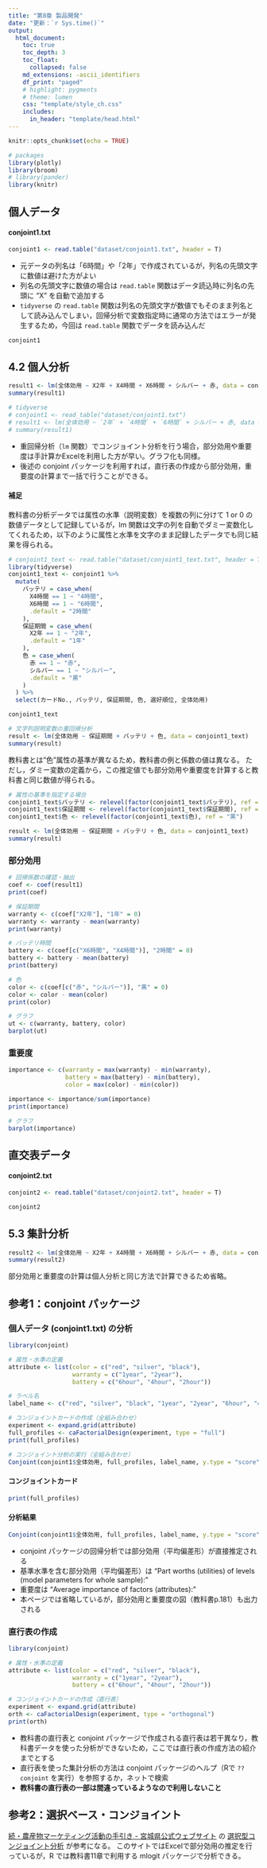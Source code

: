 ```yaml
---
title: "第8章 製品開発"
date: "更新：`r Sys.time()`"
output:
  html_document:
    toc: true
    toc_depth: 3
    toc_float:
      collapsed: false
    md_extensions: -ascii_identifiers
    df_print: "paged"
    # highlight: pygments
    # theme: lumen
    css: "template/style_ch.css"
    includes:
      in_header: "template/head.html"
---
```


```r
knitr::opts_chunk$set(echo = TRUE)

# packages
library(plotly)
library(broom)
# library(pander)
library(knitr)
```


## 個人データ
#### conjoint1.txt
```r
conjoint1 <- read.table("dataset/conjoint1.txt", header = T)
```

- 元データの列名は「6時間」や「2年」で作成されているが，列名の先頭文字に数値は避けた方がよい
- 列名の先頭文字に数値の場合は `read.table` 関数はデータ読込時に列名の先頭に "X" を自動で追加する
- `tidyverse` の `read.table` 関数は列名の先頭文字が数値でもそのまま列名として読み込んでしまい，回帰分析で変数指定時に通常の方法ではエラーが発生するため，今回は `read.table` 関数でデータを読み込んだ


```r
conjoint1
```

## 4.2 個人分析
```r
result1 <- lm(全体効用 ~ X2年 + X4時間 + X6時間 + シルバー + 赤, data = conjoint1)
summary(result1)

# tidyverse
# conjoint1 <- read_table("dataset/conjoint1.txt")
# result1 <- lm(全体効用 ~ `2年` + `4時間` + `6時間` + シルバー + 赤, data = conjoint1)
# summary(result1)
```

- 重回帰分析（`lm` 関数）でコンジョイント分析を行う場合，部分効用や重要度は手計算かExcelを利用した方が早い。グラフ化も同様。
- 後述の conjoint パッケージを利用すれば，直行表の作成から部分効用，重要度の計算まで一括で行うことができる。

#### 補足
教科書の分析データでは属性の水準（説明変数）を複数の列に分けて 1 or 0 の数値データとして記録しているが，lm 関数は文字の列を自動でダミー変数化してくれるため，以下のように属性と水準を文字のまま記録したデータでも同じ結果を得られる。




```r
# conjoint1_text <- read.table("dataset/conjoint1_text.txt", header = T)
library(tidyverse)
conjoint1_text <- conjoint1 %>% 
  mutate(
    バッテリ = case_when(
      X4時間 == 1 ~ "4時間",
      X6時間 == 1 ~ "6時間",
      .default = "2時間"
    ),
    保証期間 = case_when(
      X2年 == 1 ~ "2年",
      .default = "1年"
    ),
    色 = case_when(
      赤 == 1 ~ "赤",
      シルバー == 1 ~ "シルバー",
      .default = "黒"
    )
  ) %>% 
  select(カードNo., バッテリ, 保証期間, 色, 選好順位, 全体効用)

conjoint1_text
```

```r
# 文字列説明変数の重回帰分析
result <- lm(全体効用 ~ 保証期間 + バッテリ + 色, data = conjoint1_text)
summary(result)
```

教科書とは"色"属性の基準が異なるため，教科書の例と係数の値は異なる。
ただし，ダミー変数の定義から，この推定値でも部分効用や重要度を計算すると教科書と同じ数値が得られる。


```r
# 属性の基準を指定する場合
conjoint1_text$バッテリ <- relevel(factor(conjoint1_text$バッテリ), ref = "2時間")
conjoint1_text$保証期間 <- relevel(factor(conjoint1_text$保証期間), ref = "1年")
conjoint1_text$色 <- relevel(factor(conjoint1_text$色), ref = "黒")

result <- lm(全体効用 ~ 保証期間 + バッテリ + 色, data = conjoint1_text)
summary(result)
```

### 部分効用
```r
# 回帰係数の確認・抽出
coef <- coef(result1)
print(coef)

# 保証期間
warranty <- c(coef["X2年"], "1年" = 0)
warranty <- warranty - mean(warranty)
print(warranty)

# バッテリ時間
battery <- c(coef[c("X6時間", "X4時間")], "2時間" = 0)
battery <- battery - mean(battery) 
print(battery)

# 色
color <- c(coef[c("赤", "シルバー")], "黒" = 0)
color <- color - mean(color)
print(color)

# グラフ
ut <- c(warranty, battery, color)
barplot(ut)
```

### 重要度
```r
importance <- c(warranty = max(warranty) - min(warranty),
                battery = max(battery) - min(battery),
                color = max(color) - min(color))

importance <- importance/sum(importance)
print(importance)

# グラフ
barplot(importance)
```


## 直交表データ
#### conjoint2.txt
```r
conjoint2 <- read.table("dataset/conjoint2.txt", header = T)
```

```r
conjoint2
```

## 5.3 集計分析
```r
result2 <- lm(全体効用 ~ X2年 + X4時間 + X6時間 + シルバー + 赤, data = conjoint2)
summary(result2)
```

部分効用と重要度の計算は個人分析と同じ方法で計算できるため省略。


## 参考1：conjoint パッケージ

### 個人データ (conjoint1.txt) の分析
```r
library(conjoint)

# 属性・水準の定義
attribute <- list(color = c("red", "silver", "black"),
                  warranty = c("1year", "2year"),
                  battery = c("6hour", "4hour", "2hour"))

# ラベル名
label_name <- c("red", "silver", "black", "1year", "2year", "6hour", "4hour", "2hour")

# コンジョイントカードの作成（全組み合わせ）
experiment <- expand.grid(attribute)
full_profiles <- caFactorialDesign(experiment, type = "full")
print(full_profiles)

# コンジョイント分析の実行（全組み合わせ）
Conjoint(conjoint1$全体効用, full_profiles, label_name, y.type = "score")
```

#### コンジョイントカード
```r
print(full_profiles)
```

#### 分析結果
```r
Conjoint(conjoint1$全体効用, full_profiles, label_name, y.type = "score")
```

- conjoint パッケージの回帰分析では部分効用（平均偏差形）が直接推定される
- 基準水準を含む部分効用（平均偏差形）は "Part worths (utilities) of levels (model parameters for whole sample):"
- 重要度は "Average importance of factors (attributes):"
- 本ページでは省略しているが，部分効用と重要度の図（教科書p.181）も出力される


### 直行表の作成
```r
library(conjoint)

# 属性・水準の定義
attribute <- list(color = c("red", "silver", "black"),
                  warranty = c("1year", "2year"),
                  battery = c("6hour", "4hour", "2hour"))

# コンジョイントカードの作成（直行表）
experiment <- expand.grid(attribute)
orth <- caFactorialDesign(experiment, type = "orthogonal")
print(orth)
```

- 教科書の直行表と conjoint パッケージで作成される直行表は若干異なり，教科書データを使った分析ができないため，ここでは直行表の作成方法の紹介までとする 
- 直行表を使った集計分析の方法は conjoint パッケージのヘルプ（Rで `??conjoint` を実行）を参照するか，ネットで検索
- **教科書の直行表の一部は間違っているようなので利用しないこと**


## 参考2：選択ベース・コンジョイント

[続・農産物マーケティング活動の手引き - 宮城県公式ウェブサイト](https://www.pref.miyagi.jp/soshiki/res_center/marketing-manual.html) の [選択型コンジョイント分析](https://www.pref.miyagi.jp/documents/20321/617762.pdf) が参考になる。
このサイトではExcelで部分効用の推定を行っているが，R では教科書11章で利用する mlogit パッケージで分析できる。

